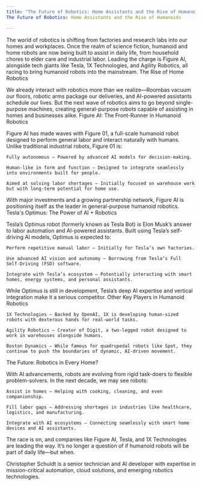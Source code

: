 ```yaml
---
title: "The Future of Robotics: Home Assistants and the Rise of Humanoids" date: "2025-03-12"
The Future of Robotics: Home Assistants and the Rise of Humanoids

---
```


The world of robotics is shifting from factories and research labs into our homes and workplaces. Once the realm of science fiction, humanoid and home robots are now being built to assist in daily life, from household chores to elder care and industrial labor. Leading the charge is Figure AI, alongside tech giants like Tesla, 1X Technologies, and Agility Robotics, all racing to bring humanoid robots into the mainstream.
The Rise of Home Robotics

We already interact with robotics more than we realize—Roombas vacuum our floors, robotic arms package our deliveries, and AI-powered assistants schedule our lives. But the next wave of robotics aims to go beyond single-purpose machines, creating general-purpose robots capable of assisting in homes and businesses alike.
Figure AI: The Front-Runner in Humanoid Robotics

Figure AI has made waves with Figure 01, a full-scale humanoid robot designed to perform general labor and interact naturally with humans. Unlike traditional industrial robots, Figure 01 is:

    Fully autonomous – Powered by advanced AI models for decision-making.

    Human-like in form and function – Designed to integrate seamlessly into environments built for people.

    Aimed at solving labor shortages – Initially focused on warehouse work but with long-term potential for home use.

With major investments and a growing partnership network, Figure AI is positioning itself as the leader in general-purpose humanoid robotics.
Tesla's Optimus: The Power of AI + Robotics

Tesla’s Optimus robot (formerly known as Tesla Bot) is Elon Musk’s answer to labor automation and AI-powered assistants. Built using Tesla’s self-driving AI models, Optimus is expected to:

    Perform repetitive manual labor – Initially for Tesla’s own factories.

    Use advanced AI vision and autonomy – Borrowing from Tesla’s Full Self-Driving (FSD) software.

    Integrate with Tesla’s ecosystem – Potentially interacting with smart homes, energy systems, and personal assistants.

While Optimus is still in development, Tesla’s deep AI expertise and vertical integration make it a serious competitor.
Other Key Players in Humanoid Robotics

    1X Technologies – Backed by OpenAI, 1X is developing human-sized robots with dexterous hands for real-world tasks.

    Agility Robotics – Creator of Digit, a two-legged robot designed to work in warehouses alongside humans.

    Boston Dynamics – While famous for quadrupedal robots like Spot, they continue to push the boundaries of dynamic, AI-driven movement.

The Future: Robotics in Every Home?

With AI advancements, robots are evolving from rigid task-doers to flexible problem-solvers. In the next decade, we may see robots:

    Assist in homes – Helping with cooking, cleaning, and even companionship.

    Fill labor gaps – Addressing shortages in industries like healthcare, logistics, and manufacturing.

    Integrate with AI ecosystems – Connecting seamlessly with smart home devices and AI assistants.

The race is on, and companies like Figure AI, Tesla, and 1X Technologies are leading the way. It’s no longer a question of if humanoid robots will be part of daily life—but when.

Christopher Schuldt is a senior technician and AI developer with expertise in mission-critical automation, cloud solutions, and emerging robotics technologies.




